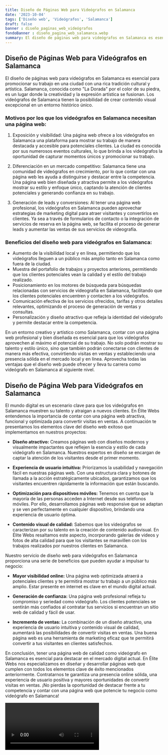 ```yaml
---
title: Diseño de Páginas Web para Videógrafos en Salamanca
date: '2023-10-04'
tags: ['Diseño web', 'Videógrafos', 'Salamanca']
draft: false
banner : diseño_paginas_web_videógrafos
fondoBanner : diseño_pagina_web_salamanca.webp
summary: El diseño de páginas web para videógrafos en Salamanca es esencial para promocionar su trabajo en una ciudad con una rica tradición cultural y artística. Salamanca, conocida como La Dorada por el color de su piedra, es un lugar donde la creatividad y la expresión artística se fusionan. Los videógrafos de Salamanca tienen la posibilidad de crear contenido visual excepcional en un entorno histórico único.
---
```


## Diseño de Páginas Web para Videógrafos en Salamanca

El diseño de páginas web para videógrafos en Salamanca es esencial para promocionar su trabajo en una ciudad con una rica tradición cultural y artística. Salamanca, conocida como "La Dorada" por el color de su piedra, es un lugar donde la creatividad y la expresión artística se fusionan. Los videógrafos de Salamanca tienen la posibilidad de crear contenido visual excepcional en un entorno histórico único.

### Motivos por los que los videógrafos en Salamanca necesitan una página web:

1. Exposición y visibilidad: Una página web ofrece a los videógrafos en Salamanca una plataforma para mostrar su trabajo de manera destacada y accesible para potenciales clientes. La ciudad es conocida por sus numerosos eventos culturales, lo que brinda a los videógrafos la oportunidad de capturar momentos únicos y promocionar su trabajo.

2. Diferenciación en un mercado competitivo: Salamanca tiene una comunidad de videógrafos en crecimiento, por lo que contar con una página web les ayuda a distinguirse y destacar entre la competencia. Una página web bien diseñada y atractiva permite a los videógrafos mostrar su estilo y enfoque único, captando la atención de clientes potenciales y generando confianza en su trabajo.

3. Generación de leads y conversiones: Al tener una página web profesional, los videógrafos en Salamanca pueden aprovechar estrategias de marketing digital para atraer visitantes y convertirlos en clientes. Ya sea a través de formularios de contacto o la integración de servicios de reserva en la página web, se facilita el proceso de generar leads y aumentar las ventas de sus servicios de videografía.

### Beneficios del diseño web para videógrafos en Salamanca:

- Aumento de la visibilidad local y en línea, permitiendo que los videógrafos lleguen a un público más amplio tanto en Salamanca como fuera de la ciudad.
- Muestra del portafolio de trabajos y proyectos anteriores, permitiendo que los clientes potenciales vean la calidad y el estilo del trabajo realizado.
- Posicionamiento en los motores de búsqueda para búsquedas relacionadas con servicios de videografía en Salamanca, facilitando que los clientes potenciales encuentren y contacten a los videógrafos.
- Comunicación efectiva de los servicios ofrecidos, tarifas y otros detalles relevantes, optimizando el proceso de generación de ventas y consultas.
- Personalización y diseño atractivo que refleja la identidad del videógrafo y permite destacar entre la competencia.

En un entorno creativo y artístico como Salamanca, contar con una página web profesional y bien diseñada es esencial para que los videógrafos aprovechen al máximo el potencial de su trabajo. No solo podrán mostrar su talento y estilo único, sino que también podrán conectarse con clientes de manera más efectiva, convirtiendo visitas en ventas y estableciendo una presencia sólida en el mercado local y en línea. Aprovecha todas las ventajas que el diseño web puede ofrecer y lleva tu carrera como videógrafo en Salamanca al siguiente nivel.

<GifSeo />

<Cta />

## Diseño de Página Web para Videógrafos en Salamanca

El mundo digital es un escenario clave para que los videógrafos en Salamanca muestren su talento y atraigan a nuevos clientes. En Élite Webs entendemos la importancia de contar con una página web atractiva, funcional y optimizada para convertir visitas en ventas. A continuación te presentamos los elementos clave del diseño web exitoso que implementamos en nuestros proyectos:

- **Diseño atractivo:** Creamos páginas web con diseños modernos y visualmente impactantes que reflejen la esencia y estilo de cada videógrafo en Salamanca. Nuestros expertos en diseño se encargan de captar la atención de los visitantes desde el primer momento.

- **Experiencia de usuario intuitiva:** Priorizamos la usabilidad y navegación fácil en nuestras páginas web. Con una estructura clara y botones de llamada a la acción estratégicamente ubicados, garantizamos que los visitantes encuentren rápidamente la información que están buscando.

- **Optimización para dispositivos móviles:** Tenemos en cuenta que la mayoría de las personas acceden a Internet desde sus teléfonos móviles. Por ello, desarrollamos páginas web responsive que se adaptan y se ven perfectamente en cualquier dispositivo, brindando una experiencia de usuario óptima.

- **Contenido visual de calidad:** Sabemos que los videógrafos se caracterizan por su talento en la creación de contenido audiovisual. En Élite Webs resaltamos este aspecto, incorporando galerías de videos y fotos de alta calidad para que los visitantes se maravillen con los trabajos realizados por nuestros clientes en Salamanca.

Nuestro servicio de diseño web para videógrafos en Salamanca proporciona una serie de beneficios que pueden ayudar a impulsar tu negocio:

- **Mayor visibilidad online:** Una página web optimizada atraerá a potenciales clientes y te permitirá mostrar tu trabajo a un público más amplio. Estar presente en internet es clave en el mundo digital actual.

- **Generación de confianza:** Una página web profesional refleja tu compromiso y seriedad como videógrafo. Los clientes potenciales se sentirán más confiados al contratar tus servicios si encuentran un sitio web de calidad y fácil de usar.

- **Incremento de ventas:** La combinación de un diseño atractivo, una experiencia de usuario intuitiva y contenido visual de calidad, aumentará las posibilidades de convertir visitas en ventas. Una buena página web es una herramienta de marketing eficaz que te permitirá convertir a tus visitantes en clientes satisfechos.

En conclusión, tener una página web de calidad como videógrafo en Salamanca es esencial para destacar en el mercado digital actual. En Élite Webs nos especializamos en diseñar y desarrollar páginas web que cumplen con todos los elementos clave de éxito mencionados anteriormente. Contratarnos te garantiza una presencia online sólida, una experiencia de usuario positiva y mayores oportunidades de convertir visitas en ventas. ¡No pierdas la oportunidad de destacar frente a tu competencia y contar con una página web que potencie tu negocio como videógrafo en Salamanca!

<Video />

<CtaBot job='Videógrafos' city='Salamanca'/>

<Gmaps query='Salamanca+españa+maps' />